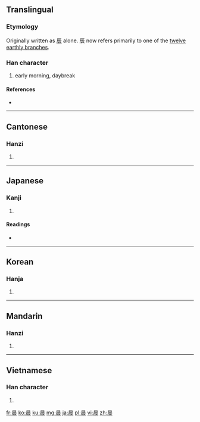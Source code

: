 ==Translingual==

===Etymology===
{{Han compound|日|辰|c1=s|c2=p|t1=sun|ls=psc}}

Originally written as [[辰]] alone. 辰 now refers primarily to one of the [[%E5%8D%81%E4%BA%8C%E6%94%AF|twelve earthly branches]].

===Han character===
{{Han char|rn=72|rad=日|as=07|sn=11|four=6023<sub>2</sub>|canj=日一一女 (AMMV)}}

# early morning, daybreak

====References====
* {{Han ref|kx=0496.120|dkj=13962|dj=0862.160|hdz=21512.030|uh=6668|ud=26216|bh=B1E1|bd=45537}}

----

==Cantonese==

===Hanzi===
{{yue-hanzi|jyut=|y=san4}}

# {{defn|lang=yue|sort=日07}}

----

==Japanese==

===Kanji===
{{ja-kanji|grade=|rs=日07}}

# {{defn|lang=ja|sort=日07}}

====Readings====
* {{ja-readings|on=[[しん]] (shin)|kun=[[あした]] (ashita), [[とき]] (toki)}}

----

==Korean==

===Hanja===
{{ko-hanja|hangeul=신|eumhun=|rv=sin|mr=sin|y=sin}}

# {{defn|lang=ko|sort=日07}}

----

==Mandarin==

===Hanzi===
{{cmn-hanzi|pin=[[chén]] ([[chen2]])|wg=ch'en<sup>2</sup>}}

# {{defn|lang=cmn|sort=日07}}

----

==Vietnamese==

===Han character===
{{vi-hantu|[[thần]]|rs=日07}}

# {{defn|lang=vi|sort=日07}}

[[fr:晨]]
[[ko:晨]]
[[ku:晨]]
[[mg:晨]]
[[ja:晨]]
[[pl:晨]]
[[vi:晨]]
[[zh:晨]]